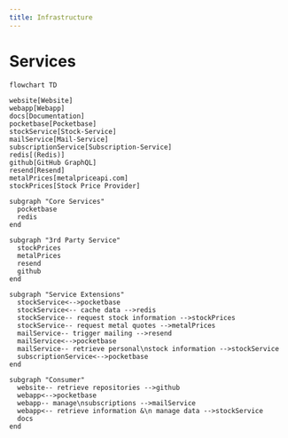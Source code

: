 ```yaml
---
title: Infrastructure
---
```


# Services

```mermaid
flowchart TD

website[Website]
webapp[Webapp]
docs[Documentation]
pocketbase[Pocketbase]
stockService[Stock-Service]
mailService[Mail-Service]
subscriptionService[Subscription-Service]
redis[(Redis)]
github[GitHub GraphQL]
resend[Resend]
metalPrices[metalpriceapi.com]
stockPrices[Stock Price Provider]

subgraph "Core Services"
  pocketbase
  redis
end

subgraph "3rd Party Service"
  stockPrices
  metalPrices
  resend
  github
end

subgraph "Service Extensions"
  stockService<-->pocketbase
  stockService<-- cache data -->redis
  stockService-- request stock information -->stockPrices
  stockService-- request metal quotes -->metalPrices
  mailService-- trigger mailing -->resend
  mailService<-->pocketbase
  mailService-- retrieve personal\nstock information -->stockService
  subscriptionService<-->pocketbase
end

subgraph "Consumer"
  website-- retrieve repositories -->github
  webapp<-->pocketbase
  webapp-- manage\nsubscriptions -->mailService
  webapp<-- retrieve information &\n manage data -->stockService
  docs
end
```
